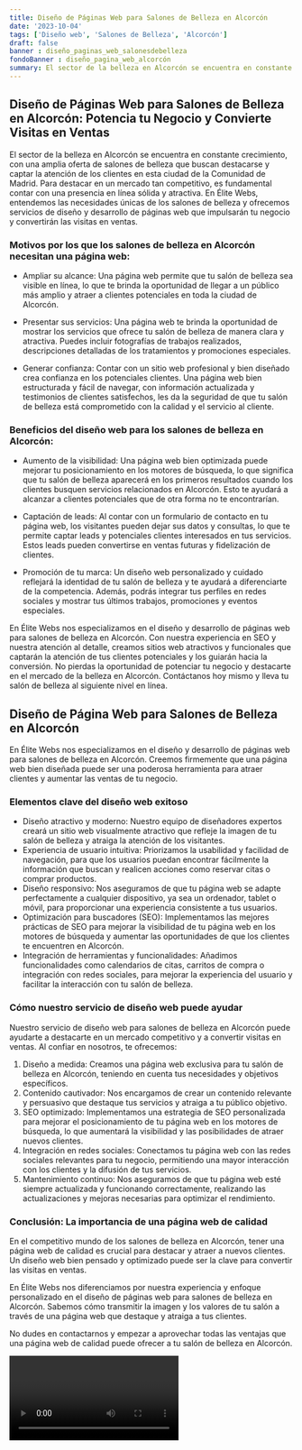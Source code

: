 ```yaml
---
title: Diseño de Páginas Web para Salones de Belleza en Alcorcón
date: '2023-10-04'
tags: ['Diseño web', 'Salones de Belleza', 'Alcorcón']
draft: false
banner : diseño_paginas_web_salonesdebelleza
fondoBanner : diseño_pagina_web_alcorcón
summary: El sector de la belleza en Alcorcón se encuentra en constante crecimiento, con una amplia oferta de salones de belleza que buscan destacarse y captar la atención de los clientes en esta ciudad de la Comunidad de Madrid. Para destacar en un mercado tan competitivo, es fundamental contar con una presencia en línea sólida y atractiva. En Élite Webs, entendemos las necesidades únicas de los salones de belleza y ofrecemos servicios de diseño y desarrollo de páginas web que impulsarán tu negocio y convertirán las visitas en ventas.
---
```


## Diseño de Páginas Web para Salones de Belleza en Alcorcón: Potencia tu Negocio y Convierte Visitas en Ventas

El sector de la belleza en Alcorcón se encuentra en constante crecimiento, con una amplia oferta de salones de belleza que buscan destacarse y captar la atención de los clientes en esta ciudad de la Comunidad de Madrid. Para destacar en un mercado tan competitivo, es fundamental contar con una presencia en línea sólida y atractiva. En Élite Webs, entendemos las necesidades únicas de los salones de belleza y ofrecemos servicios de diseño y desarrollo de páginas web que impulsarán tu negocio y convertirán las visitas en ventas.

### Motivos por los que los salones de belleza en Alcorcón necesitan una página web:

- Ampliar su alcance: Una página web permite que tu salón de belleza sea visible en línea, lo que te brinda la oportunidad de llegar a un público más amplio y atraer a clientes potenciales en toda la ciudad de Alcorcón.

- Presentar sus servicios: Una página web te brinda la oportunidad de mostrar los servicios que ofrece tu salón de belleza de manera clara y atractiva. Puedes incluir fotografías de trabajos realizados, descripciones detalladas de los tratamientos y promociones especiales.

- Generar confianza: Contar con un sitio web profesional y bien diseñado crea confianza en los potenciales clientes. Una página web bien estructurada y fácil de navegar, con información actualizada y testimonios de clientes satisfechos, les da la seguridad de que tu salón de belleza está comprometido con la calidad y el servicio al cliente.

### Beneficios del diseño web para los salones de belleza en Alcorcón:

- Aumento de la visibilidad: Una página web bien optimizada puede mejorar tu posicionamiento en los motores de búsqueda, lo que significa que tu salón de belleza aparecerá en los primeros resultados cuando los clientes busquen servicios relacionados en Alcorcón. Esto te ayudará a alcanzar a clientes potenciales que de otra forma no te encontrarían.

- Captación de leads: Al contar con un formulario de contacto en tu página web, los visitantes pueden dejar sus datos y consultas, lo que te permite captar leads y potenciales clientes interesados en tus servicios. Estos leads pueden convertirse en ventas futuras y fidelización de clientes.

- Promoción de tu marca: Un diseño web personalizado y cuidado reflejará la identidad de tu salón de belleza y te ayudará a diferenciarte de la competencia. Además, podrás integrar tus perfiles en redes sociales y mostrar tus últimos trabajos, promociones y eventos especiales.

En Élite Webs nos especializamos en el diseño y desarrollo de páginas web para salones de belleza en Alcorcón. Con nuestra experiencia en SEO y nuestra atención al detalle, creamos sitios web atractivos y funcionales que captarán la atención de tus clientes potenciales y los guiarán hacia la conversión. No pierdas la oportunidad de potenciar tu negocio y destacarte en el mercado de la belleza en Alcorcón. Contáctanos hoy mismo y lleva tu salón de belleza al siguiente nivel en línea.

<GifSeo />

<Cta />

## Diseño de Página Web para Salones de Belleza en Alcorcón

En Élite Webs nos especializamos en el diseño y desarrollo de páginas web para salones de belleza en Alcorcón. Creemos firmemente que una página web bien diseñada puede ser una poderosa herramienta para atraer clientes y aumentar las ventas de tu negocio.

### Elementos clave del diseño web exitoso

- Diseño atractivo y moderno: Nuestro equipo de diseñadores expertos creará un sitio web visualmente atractivo que refleje la imagen de tu salón de belleza y atraiga la atención de los visitantes.
- Experiencia de usuario intuitiva: Priorizamos la usabilidad y facilidad de navegación, para que los usuarios puedan encontrar fácilmente la información que buscan y realicen acciones como reservar citas o comprar productos.
- Diseño responsivo: Nos aseguramos de que tu página web se adapte perfectamente a cualquier dispositivo, ya sea un ordenador, tablet o móvil, para proporcionar una experiencia consistente a tus usuarios.
- Optimización para buscadores (SEO): Implementamos las mejores prácticas de SEO para mejorar la visibilidad de tu página web en los motores de búsqueda y aumentar las oportunidades de que los clientes te encuentren en Alcorcón.
- Integración de herramientas y funcionalidades: Añadimos funcionalidades como calendarios de citas, carritos de compra o integración con redes sociales, para mejorar la experiencia del usuario y facilitar la interacción con tu salón de belleza.

### Cómo nuestro servicio de diseño web puede ayudar

Nuestro servicio de diseño web para salones de belleza en Alcorcón puede ayudarte a destacarte en un mercado competitivo y a convertir visitas en ventas. Al confiar en nosotros, te ofrecemos:

1. Diseño a medida: Creamos una página web exclusiva para tu salón de belleza en Alcorcón, teniendo en cuenta tus necesidades y objetivos específicos.
2. Contenido cautivador: Nos encargamos de crear un contenido relevante y persuasivo que destaque tus servicios y atraiga a tu público objetivo.
3. SEO optimizado: Implementamos una estrategia de SEO personalizada para mejorar el posicionamiento de tu página web en los motores de búsqueda, lo que aumentará la visibilidad y las posibilidades de atraer nuevos clientes.
4. Integración en redes sociales: Conectamos tu página web con las redes sociales relevantes para tu negocio, permitiendo una mayor interacción con los clientes y la difusión de tus servicios.
5. Mantenimiento continuo: Nos aseguramos de que tu página web esté siempre actualizada y funcionando correctamente, realizando las actualizaciones y mejoras necesarias para optimizar el rendimiento.

### Conclusión: La importancia de una página web de calidad

En el competitivo mundo de los salones de belleza en Alcorcón, tener una página web de calidad es crucial para destacar y atraer a nuevos clientes. Un diseño web bien pensado y optimizado puede ser la clave para convertir las visitas en ventas.

En Élite Webs nos diferenciamos por nuestra experiencia y enfoque personalizado en el diseño de páginas web para salones de belleza en Alcorcón. Sabemos cómo transmitir la imagen y los valores de tu salón a través de una página web que destaque y atraiga a tus clientes.

No dudes en contactarnos y empezar a aprovechar todas las ventajas que una página web de calidad puede ofrecer a tu salón de belleza en Alcorcón.

<Video />

<CtaBot job='Salones de Belleza' city='Alcorcón'/>

<Gmaps query='Alcorcón+españa+maps' />